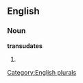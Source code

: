 
==English==

===Noun===
'''transudates'''

# {{plural of|[[transudate]]}}

[[Category:English plurals]]